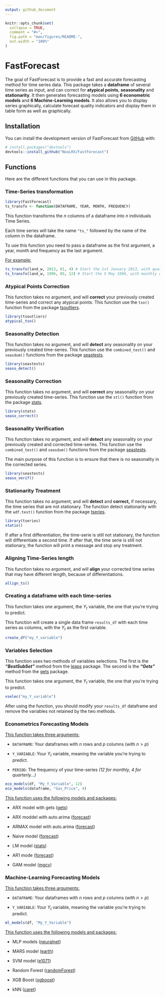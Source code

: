```yaml
---
output: github_document
---
```


<!-- README.md is generated from README.Rmd. Please edit that file -->

```r
knitr::opts_chunk$set(
  collapse = TRUE,
  comment = "#>",
  fig.path = "man/figures/README-",
  out.width = "100%"
)
```

# FastForecast

<!-- badges: start -->

<!-- badges: end -->

The goal of FastForecast is to provide a fast and accurate forecasting method for time series data. This package takes a **dataframe** of several time series as input, and can correct for **atypical points**, **seasonality** and **stationarity**. It then generates forecasting models using **6 econometric models** and **6 Machine-Learning models**. It also allows you to display series graphically, calculate forecast quality indicators and display them in table form as well as graphically.

## Installation

You can install the development version of FastForecast from [GitHub](https://github.com/) with:

``` r
# install.packages("devtools")
devtools::install_github("NoaLRX/FastForecast")
```

## Functions

Here are the different functions that you can use in this package.

### Time-Series transformation

```r
library(FastForecast)
ts_transfo <- function(DATAFRAME, YEAR, MONTH, FREQUENCY)
```

This function transforms the $n$ columns of a dataframe into $n$ individuals Time Series.

Each time series will take the name `"ts_"` followed by the name of the column in the dataframe.

To use this function you need to pass a dataframe as the first argument, a year, month and frequency as the last argument.

[For example:]{.underline}

```r
ts_transfo(land_w, 2013, 01, 4) # Start the 1st January 2013, with quarterly data
ts_transfo(land_w, 1996, 05, 12) # Start the 5 May 1996, with monthly data
```

### Atypical Points Correction

This function takes no argument, and will **correct** your previously created time-series and correct any atypical points. This function use the `tso()` function from the package [tsoutliers](https://www.rdocumentation.org/packages/tsoutliers/versions/0.6-8/topics/tso).

```r
library(tsoutliers)
atypical_tso()
```

### Seasonality Detection

This function takes no argument, and will **detect** any seasonality on your previously created time-series. This function use the `combined_test()` and `seasdum()` functions from the package [seastests](https://www.rdocumentation.org/packages/seastests/versions/0.15.4).

```r
library(seastests)
seaso_detect()
```

### Seasonality Correction

This function takes no argument, and will **correct** any seasonality on your previously created time-series. This function use the `stl()` function from the package [stats](https://www.rdocumentation.org/packages/stats/versions/3.6.2/topics/stl).

```r
library(stats)
seaso_correct()
```

### Seasonality Verification

This function takes no argument, and will **detect** any seasonality on your previously created and corrected time-series. This function use the `combined_test()` and `seasdum()` functions from the package [seastests](https://www.rdocumentation.org/packages/seastests/versions/0.15.4).

The main purpose of this function is to ensure that there is no seasonality in the corrected series.

```r
library(seastests)
seaso_verif()
```

### Stationarity Treatment

This function takes no argument, and will **detect** and **correct,** if necessary, the time series that are not stationary. The function detect stationarity with the `adf.test()` function from the package [tseries](https://www.rdocumentation.org/packages/tseries/versions/0.10-54/topics/adf.test).

```r
library(tseries)
statio()
```

If after a first differentiation, the time-serie is still not stationary, the function will differentiate a second time. If after that, the time serie is still not stationary, the function will print a message and stop any treatment.

### Aligning Time-Series length

This function takes no argument, and will **align** your corrected time series that may have different length, because of differentiations.

```r
allign_ts()
```

### Creating a dataframe with each time-series

This function takes one argument, the $Y_t$ variable, the one that you're trying to predict.

This function will create a single data frame `results_df` with each time series as columns, with the $Y_t$ as the first variable.

```r
create_df("my_Y_variable")
```

### Variables Selection

This function uses two methods of variables selections. The first is the ***"BestSubSet"*** method from the [leaps](https://cran.r-project.org/web/packages/leaps/leaps.pdf) package. The second is the ***"Gets"*** method from the [gets](https://cran.r-project.org/web/packages/gets/gets.pdf) package.

This function takes one argument, the $Y_t$ variable, the one that you're trying to predict.

```r
vselec("my_Y_variable")
```

After using the function, you should modify your `results_df` dataframe and remove the variables not retained by the two methods.

### Econometrics Forecasting Models

[This function takes three arguments:]{.underline}

-   `DATAFRAME`: Your dataframes with $n$ rows and $p$ columns (with $n > p$)

-   `Y_VARIABLE`: Your $Y_t$ variable, meaning the variable you're trying to predict.

-   `PERIOD`: The frequency of your time-series *(12 for monthly, 4 for quarterly...)*

```r
eco_models(df, "My_Y_Variable", 12)
eco_models(dataframe, "Gas_Price", 4)
```

[This function uses the following models and packages:]{.underline}

-   ARX model with gets ([gets](https://cran.r-project.org/web/packages/gets/gets.pdf))

-   ARX moddel with auto.arima ([forecast](https://www.rdocumentation.org/packages/forecast/versions/8.21.1))

-   ARMAX model with auto.arima ([forecast](https://www.rdocumentation.org/packages/forecast/versions/8.21.1))

-   Naive model ([forecast](https://www.rdocumentation.org/packages/forecast/versions/8.21.1))

-   LM model ([stats](https://www.rdocumentation.org/packages/stats/versions/3.6.2))

-   AR1 mode ([forecast](https://www.rdocumentation.org/packages/forecast/versions/8.21.1))

-   GAM model ([mgcv](https://www.rdocumentation.org/packages/mgcv/versions/1.9-0))

### Machine-Learning Forecasting Models

[This function takes three arguments:]{.underline}

-   `DATAFRAME`: Your dataframes with $n$ rows and $p$ columns (with $n > p$)

-   `Y_VARIABLE`: Your $Y_t$ variable, meaning the variable you're trying to predict.

```r
ml_models(df, "My_Y_Variable")
```

[This function uses the following models and packages:]{.underline}

-   MLP models ([neuralnet](https://www.rdocumentation.org/packages/neuralnet/versions/1.44.2))

-   MARS model ([earth](https://www.rdocumentation.org/packages/earth/versions/5.3.2))

-   SVM model ([e1071](https://www.rdocumentation.org/packages/e1071/versions/1.1-3))

-   Random Forest ([randomForest](https://www.rdocumentation.org/packages/randomForest/versions/4.7-1.1))

-   XGB Boost ([xgboost](https://www.rdocumentation.org/packages/xgboost/versions/1.7.5.1))

-   kNN ([caret](https://www.rdocumentation.org/packages/caret/versions/6.0-94))
